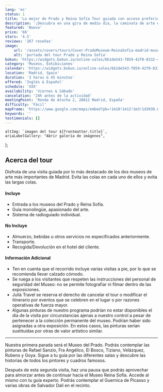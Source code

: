 ```yaml
---
lang: 'es'
status: 1
title: 'Lo mejor de Prado y Reina Sofía Tour guiada con acceso preferido'
description: '¡Descubra en una gira de medio día, la caminata de arte en Madrid! Disfrute del acceso preferencial a los dos grandes museos pictóricos de Madrid.'
featured: 'Nuevo'
price: '66'
stars: '4.5'
reviews: '267 reseñas'
image:
    url: '/assets/covers/tours/Cover-PradoMuseum-ReinaSofia-madrid-museum-tour.webp'
    alt: 'portada del tour Prado y Reina Sofia'
bokun: 'https://widgets.bokun.io/online-sales/6b1de543-f859-42f0-8332-446d14d349f4/experience/846147?partialView=1'
category: 'Museos, Exhibiciones'
calendar: 'https://widgets.bokun.io/online-sales/6b1de543-f859-42f0-8332-446d14d349f4/experience-calendar/846147'
location: 'Madrid, Spain'
duration: '3 horas & 45 minutos'
offered: 'Inglés & Español'
schedule: 'XXX'
availability: 'Viernes & Sábado'
cancelation: '24h antes de la actividad'
meetingPoint: 'Ronda de Atocha 2, 28012 Madrid, España'
difficulty: 'Fácil'
mapFrame: 'https://www.google.com/maps/embed?pb=!1m18!1m12!1m3!1d3038.0541600037914!2d-3.6975320241230105!3d40.40765095619213!2m3!1f0!2f0!3f0!3m2!1i1024!2i768!4f13.1!3m3!1m2!1s0xd42262f25b99b79%3A0x32e0e8d87d897475!2sRda.%20de%20Atocha%2C%202%2C%20Centro%2C%2028012%20Madrid%2C%20Espa%C3%B1a!5e0!3m2!1ses-419!2smx!4v1709580218462!5m2!1ses-419!2smx'
keywords: ''
testimonials: []
---
```




    altImg: `imagen del tour ${frontmatter.title}`,
    ariaLabelGallery: "Abrir galería de imágenes",
};

<SliderGallery 
    client:load 
    images={arrayImages} 
    accessibility={accessibility}
/>

<h2 class="text-3xl md:text-4xl font-extrabold mb-4 text-red-700"> Acerca del tour</h2>

<p class="text-lg text-justify my-5"> Disfruta de una visita guiada por lo más destacado de los dos museos de arte más importantes de Madrid. 
Evita las colas en cada uno de ellos y evita las largas colas.</p>

<div class="flex flex-wrap gap-y-5 my-5">
    <div class="w-full md:w-1/2 md:pr-5">
        <h4 class="text-2xl font-bold mb-4 text-sky-800">Incluye</h4>
        <ul class="text-lg space-y-4">
            <li><i class="at-check-circle text-green-500"></i> Entrada a los museos del Prado y Reina Sofía.</li>
            <li><i class="at-check-circle text-green-500"></i> Guía monolingüe, apasionado del arte.</li>
            <li><i class="at-check-circle text-green-500"></i> Sistema de radioguiado individual.</li>
        </ul>
    </div>
    <div class="w-full md:w-1/2 md:pr-5">
        <h4 class="text-2xl font-bold mb-4 text-sky-800">No Incluye</h4>
        <ul class="text-lg space-y-4">
            <li><i class="at-xmark-circle text-red-500"></i> Almuerzo, bebidas u otros servicios no especificados anteriormente.</li>
            <li><i class="at-xmark-circle text-red-500"></i> Transporte.</li>
            <li><i class="at-xmark-circle text-red-500"></i> Recogida/Devolución en el hotel del cliente.</li>
        </ul>
    </div>
    <div class="w-full md:pr-5">
        <h4 class="text-2xl font-bold mb-4 text-sky-800">Información Adicional</h4>
        <ul class="text-lg space-y-4">
            <li><i class="at-info-circle text-sky-500"></i> Ten en cuenta que el recorrido incluye varias visitas a pie, por lo que se recomienda llevar calzado cómodo.</li>
            <li><i class="at-info-circle text-sky-500"></i> Se ruega a los visitantes que respeten las instrucciones del personal de seguridad del Museo: no se permite fotografiar ni filmar dentro de las exposiciones. </li>
            <li><i class="at-info-circle text-sky-500"></i> Julià Travel se reserva el derecho de cancelar el tour o modificar el itinerario por eventos que se celebren en el lugar o por razones operativas de fuerza mayor. </li>
            <li><i class="at-info-circle text-sky-500"></i> Algunas pinturas de nuestro programa podrían no estar disponibles el día de la visita por circunstancias ajenas a nuestro control a pesar de pertenecer a la colección permanente del museo. Podrían haber sido asignadas a otra exposición. En estos casos, las pinturas serían sustituidas por otras de valor artístico similar. </li>
        </ul>
    </div>
</div>
<hr/>
<p class="text-lg text-justify my-5"> Nuestra primera parada será el Museo del Prado. Podrás contemplar las pinturas de Rafael Sanzio, 
Fra Angélico, El Bosco, Tiziano, Velázquez, Rubens y Goya. Sigue a tu guía por las diferentes salas y descubre las historias de todos 
los pintores y cuadros famosos. </p>

<p class="text-lg text-justify my-5"> Después de esta segunda visita, haz una pausa que podrás aprovechar para almorzar antes de continuar 
hacia el Museo Reina Sofía. Accede al mismo con tu guía experto. Podrás contemplar el Guernica de Picasso y varias obras de Salvador Dalí 
en el recinto.</p>
